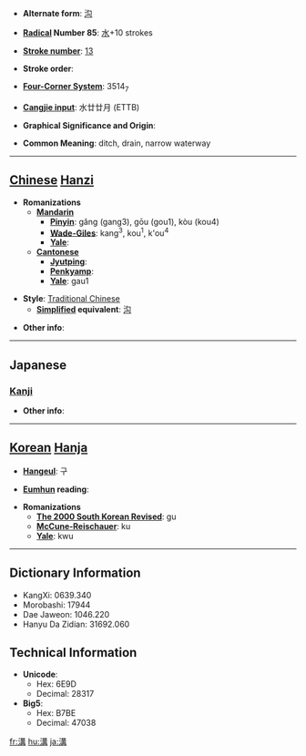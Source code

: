 * '''Alternate form''': [[沟]]

* '''[[Wiktionary:Chinese radical index| Radical]] Number 85''': [[Wiktionary:Chinese radical index 水|水]]+10 strokes

* '''[[Wiktionary:Chinese total strokes index|Stroke number]]''': [[Wiktionary:Chinese total strokes index 13|13]]

* '''Stroke order''': 

* '''[[Wiktionary:Chinese four corner index|Four-Corner System]]''': 3514<sub>7</sub>

* '''[[Wiktionary:Chinese Cangjie index|Cangjie input]]''': 水廿廿月 (ETTB)

* '''Graphical Significance and Origin''': 

* '''Common Meaning''': ditch, drain, narrow waterway

----

== [[Chinese]] [[Hanzi]] ==

* '''Romanizations'''
** '''[[Mandarin]]'''
*** '''[[Pinyin]]''': gǎng (gang3), gōu (gou1), kòu (kou4)
*** '''[[Wade-Giles]]''': kang<sup>3</sup>, kou<sup>1</sup>, k'ou<sup>4</sup>
*** '''[[Yale]]''': 
** '''[[Cantonese]]'''
*** '''[[Jyutping]]''':
*** '''[[Penkyamp]]''': 
*** '''[[Yale]]''': gau1

* '''Style''': [[Traditional Chinese]] 
** '''[[Simplified Chinese|Simplified]] equivalent''': [[沟]]

* '''Other info''': 

----

==Japanese==
===[[Kanji]]===
{{kanji|on readings=[[こう]] (kō)|kun readings=[[みぞ]] (mizo)}}

* '''Other info''':  

----

== [[Korean]] [[Hanja]] ==

* '''[[Hangeul]]''': 구

* '''[[Eumhun]] reading''': 

* '''Romanizations'''
** '''[[The 2000 South Korean Revised Romanization|The 2000 South Korean Revised]]''': gu
** '''[[McCune-Reischauer]]''': ku
** '''[[Yale]]''': kwu

----

== Dictionary Information ==

* KangXi: 0639.340
* Morobashi: 17944
* Dae Jaweon: 1046.220
* Hanyu Da Zidian: 31692.060

== Technical Information ==

* '''Unicode''':
** Hex: 6E9D
** Decimal: 28317
* '''Big5''':
** Hex: B7BE
** Decimal: 47038

[[fr:溝]]
[[hu:溝]]
[[ja:溝]]